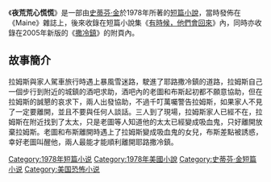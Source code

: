 {{infobox Book | 
| name            = 
夜荒荒心慌慌|  title_orig    = '''''One for the Road'''''
|image =
|   image_caption =
| author        = [[史蒂芬·金|史蒂芬·金]]
| country         = {{USA}}
| language        = [[英文|英文]]
| series          = 
|  genre         = [[短篇小說|短篇小說]]
|   release_date  = 1978年
}}
《'''夜荒荒心慌慌'''》是一部由[[史蒂芬·金|史蒂芬·金]]於1978年所著的[[短篇小說|短篇小說]]，當時發佈在《Maine》雜誌上，後來收錄在短篇小說集《[[有時候，他們會回來|有時候，他們會回來]]》內，同時亦收錄在2005年新版的《[[撒冷鎮|撒冷鎮]]》的附頁內。
==故事簡介==
拉姆斯與家人駕車旅行時遇上暴風雪迷路，駛進了耶路撒冷鎮的道路，拉姆斯自己一個步行到附近的城鎮的酒吧求助，酒吧內的老圖和布斯起初都不願意協助，但在拉姆斯的誠懇的哀求下，兩人出發協助，不過千叮萬囑警告拉姆斯，如果家人不見了一定要離開，並且不要與任何人談話。三人到了現場，拉姆斯家人已經不在，拉姆斯在附近找到了太太，只是老圖等人知道他的太太已經變成吸血鬼，只好離開放棄拉姆斯。老圖和布斯離開時遇上了拉姆斯變成吸血鬼的女兒，布斯差點被誘惑，幸好老圖叫醒他，兩人最能才能順利離開耶路撒冷鎮。

{{有時候，他們會回來}}
{{史蒂芬·金}}
{{小說小作品}}
[[Category:1978年短篇小说|Category:1978年短篇小说]]
[[Category:1978年美國小說|Category:1978年美國小說]]
[[Category:史蒂芬·金短篇小说|Category:史蒂芬·金短篇小说]]
[[Category:美国恐怖小说|Category:美国恐怖小说]]